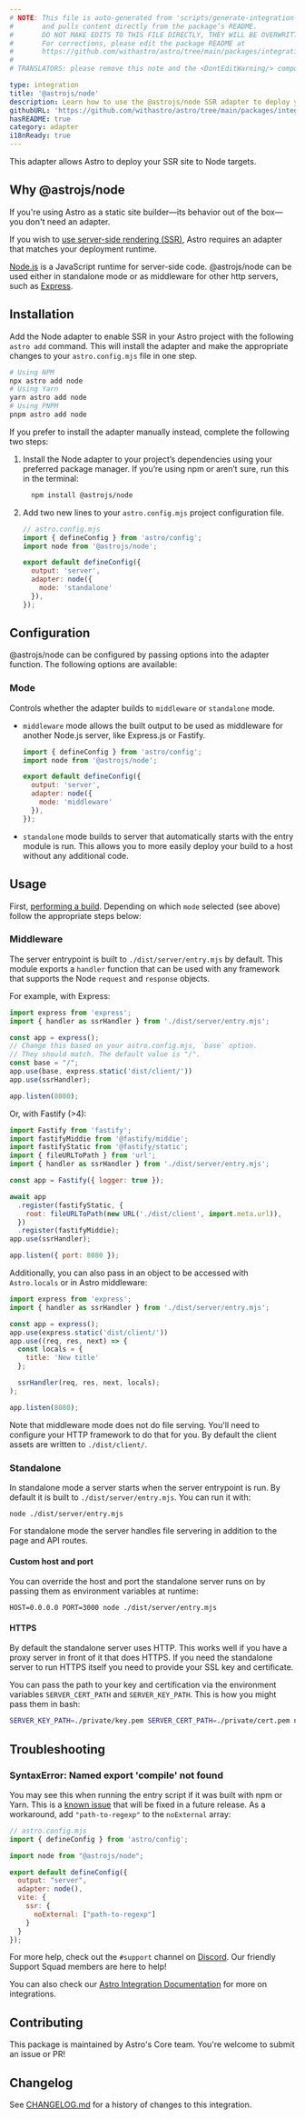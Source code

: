 ```yaml
---
# NOTE: This file is auto-generated from 'scripts/generate-integration-pages.ts'
#       and pulls content directly from the package’s README.
#       DO NOT MAKE EDITS TO THIS FILE DIRECTLY, THEY WILL BE OVERWRITTEN!
#       For corrections, please edit the package README at
#       https://github.com/withastro/astro/tree/main/packages/integrations/node/
#
# TRANSLATORS: please remove this note and the <DontEditWarning/> component.

type: integration
title: '@astrojs/node'
description: Learn how to use the @astrojs/node SSR adapter to deploy your Astro project.
githubURL: 'https://github.com/withastro/astro/tree/main/packages/integrations/node/'
hasREADME: true
category: adapter
i18nReady: true
---
```



<DontEditWarning/>

This adapter allows Astro to deploy your SSR site to Node targets.

## Why @astrojs/node

If you're using Astro as a static site builder—its behavior out of the box—you don't need an adapter.

If you wish to [use server-side rendering (SSR)](/en/guides/server-side-rendering/), Astro requires an adapter that matches your deployment runtime.

[Node.js](https://nodejs.org/en/) is a JavaScript runtime for server-side code. @astrojs/node can be used either in standalone mode or as middleware for other http servers, such as [Express](https://expressjs.com/).

## Installation

Add the Node adapter to enable SSR in your Astro project with the following `astro add` command. This will install the adapter and make the appropriate changes to your `astro.config.mjs` file in one step.

```sh
# Using NPM
npx astro add node
# Using Yarn
yarn astro add node
# Using PNPM
pnpm astro add node
```

If you prefer to install the adapter manually instead, complete the following two steps:

1.  Install the Node adapter to your project’s dependencies using your preferred package manager. If you’re using npm or aren’t sure, run this in the terminal:

    ```bash
      npm install @astrojs/node
    ```

2.  Add two new lines to your `astro.config.mjs` project configuration file.

    ```js ins={3, 6-9}
    // astro.config.mjs
    import { defineConfig } from 'astro/config';
    import node from '@astrojs/node';

    export default defineConfig({
      output: 'server',
      adapter: node({
        mode: 'standalone'
      }),
    });
    ```

## Configuration

@astrojs/node can be configured by passing options into the adapter function. The following options are available:

### Mode

Controls whether the adapter builds to `middleware` or `standalone` mode.

*   `middleware` mode allows the built output to be used as middleware for another Node.js server, like Express.js or Fastify.
    ```js
    import { defineConfig } from 'astro/config';
    import node from '@astrojs/node';

    export default defineConfig({
      output: 'server',
      adapter: node({
        mode: 'middleware'
      }),
    });
    ```
*   `standalone` mode builds to server that automatically starts with the entry module is run. This allows you to more easily deploy your build to a host without any additional code.

## Usage

First, [performing a build](/en/guides/deploy/#building-your-site-locally). Depending on which `mode` selected (see above) follow the appropriate steps below:

### Middleware

The server entrypoint is built to `./dist/server/entry.mjs` by default. This module exports a `handler` function that can be used with any framework that supports the Node `request` and `response` objects.

For example, with Express:

```js
import express from 'express';
import { handler as ssrHandler } from './dist/server/entry.mjs';

const app = express();
// Change this based on your astro.config.mjs, `base` option. 
// They should match. The default value is "/".
const base = "/";
app.use(base, express.static('dist/client/'))
app.use(ssrHandler);

app.listen(8080);
```

Or, with Fastify (>4):

```js
import Fastify from 'fastify';
import fastifyMiddie from '@fastify/middie';
import fastifyStatic from '@fastify/static';
import { fileURLToPath } from 'url';
import { handler as ssrHandler } from './dist/server/entry.mjs';

const app = Fastify({ logger: true });

await app
  .register(fastifyStatic, {
    root: fileURLToPath(new URL('./dist/client', import.meta.url)),
  })
  .register(fastifyMiddie);
app.use(ssrHandler);

app.listen({ port: 8080 });
```

Additionally, you can also pass in an object to be accessed with `Astro.locals` or in Astro middleware:

```js
import express from 'express';
import { handler as ssrHandler } from './dist/server/entry.mjs';

const app = express();
app.use(express.static('dist/client/'))
app.use((req, res, next) => {
  const locals = {
    title: 'New title'
  };

  ssrHandler(req, res, next, locals);
);

app.listen(8080);
```

Note that middleware mode does not do file serving. You'll need to configure your HTTP framework to do that for you. By default the client assets are written to `./dist/client/`.

### Standalone

In standalone mode a server starts when the server entrypoint is run. By default it is built to `./dist/server/entry.mjs`. You can run it with:

```shell
node ./dist/server/entry.mjs
```

For standalone mode the server handles file servering in addition to the page and API routes.

#### Custom host and port

You can override the host and port the standalone server runs on by passing them as environment variables at runtime:

```shell
HOST=0.0.0.0 PORT=3000 node ./dist/server/entry.mjs
```

#### HTTPS

By default the standalone server uses HTTP. This works well if you have a proxy server in front of it that does HTTPS. If you need the standalone server to run HTTPS itself you need to provide your SSL key and certificate.

You can pass the path to your key and certification via the environment variables `SERVER_CERT_PATH` and `SERVER_KEY_PATH`. This is how you might pass them in bash:

```bash
SERVER_KEY_PATH=./private/key.pem SERVER_CERT_PATH=./private/cert.pem node ./dist/server/entry.mjs
```

## Troubleshooting

### SyntaxError: Named export 'compile' not found

You may see this when running the entry script if it was built with npm or Yarn. This is a [known issue](https://github.com/withastro/astro/issues/4974) that will be fixed in a future release. As a workaround, add `"path-to-regexp"` to the `noExternal` array:

```js ins={9-13}
// astro.config.mjs
import { defineConfig } from 'astro/config';

import node from "@astrojs/node";

export default defineConfig({
  output: "server",
  adapter: node(),
  vite: {
    ssr: {
      noExternal: ["path-to-regexp"]
    }
  }
});
```

For more help, check out the `#support` channel on [Discord](https://astro.build/chat). Our friendly Support Squad members are here to help!

You can also check our [Astro Integration Documentation][astro-integration] for more on integrations.

## Contributing

This package is maintained by Astro's Core team. You're welcome to submit an issue or PR!

## Changelog

See [CHANGELOG.md](https://github.com/withastro/astro/tree/main/packages/integrations/node/CHANGELOG.md) for a history of changes to this integration.

[astro-integration]: /en/guides/integrations-guide/
